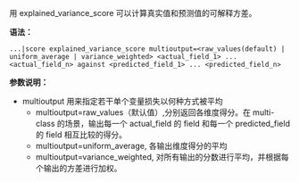 用 explained_variance_score 可以计算真实值和预测值的可解释方差。

**语法：**

```
...|score explained_variance_score multioutput=<raw_values(default) | uniform_average | variance_weighted> <actual_field_1> ... <actual_field_n> against <predicted_field_1> ... <predicted_field_n>
```

**参数说明：**

- multioutput 用来指定若干单个变量损失以何种方式被平均
  - multioutput=raw_values（默认值）,分别返回各维度得分。在 multi-class 的场景，输出每一个 actual_field 的 field 和每一个 predicted_field 的 field 相互比较的得分。
  - multioutput=uniform_average, 各输出维度得分的平均
  - multioutput=variance_weighted, 对所有输出的分数进行平均，并根据每个输出的方差进行加权。